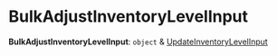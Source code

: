 
# BulkAdjustInventoryLevelInput

 **BulkAdjustInventoryLevelInput**: `object` & [UpdateInventoryLevelInput](../../interfaces/types.InventoryTypes.UpdateInventoryLevelInput/page.mdx)
